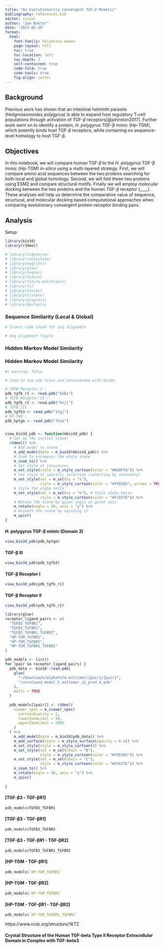 ```yaml
---
title: "An Evolutionarily convergent TGF-𝛽 Mimetic"
bibliography: references.bib
editor: visual
author: "Joe Boktor"
date: '2023-02-10'
format: 
  html:
    font-family: helvetica neueu
    page-layout: full
    toc: true
    toc-location: left
    toc-depth: 3
    self-contained: true
    code-fold: true
    code-tools: true
    fig-align: center
---
```


## Background

Previous work has shown that an intestinal helminth parasite (*Heligmosomoides polygyrus)* is able to expand host regulatory T-cell populations through activation of TGF-𝛽 receptors[@johnston2017]. Further work went on to identify a protein, *H. polygyrus* TGF-β mimic (*Hp-*TGM), which potently binds host TGF-𝛽 receptors, while containing no sequence-level homology to host TGF-𝛽.

## Objectives

In this notebook, we will compare human TGF-𝛽 to the *H. polygyrus* TGF-β mimic (*Hp-*TGM) *in-silico* using a multi-layered strategy. First, we will compare amino acid sequences between the two proteins searching for both local and global homology. Second, we will fold these two proteins using ESM2 and compare structural motifs. Finally we will employ molecular docking between the two proteins and the human TGF-𝛽 receptor (\_\_\_\_). These analyses will help us determine the comparative value of sequence, structural, and molecular docking based computational approaches when comparing evolutionary convergent protein-receptor binding pairs.

## Analysis

Setup

```r
library(bio3d) 
library(r3dmol)

# library(tidyverse)
# library(reticulate)
# library(magrittr)
# library(glue)
# library(seqinr)
# library(future)
# library(future.batchtools)
# library(fs)
# library(tictoc)
# library(listenv)
# library(progress)
# library(devtools)
```

### Sequence Similarity (Local & Global)

```r

# Insert code chunk for seq alignemtn

```

```r
# Seq alignment figure
```

### Hidden Markov Model Similarity 


### Hidden Markov Model Similarity 

```r
#| warning: false

# load in two pdb files and concatenate with bio3d 

# TGFB Receptor I : 
pdb_tgfb_r1 <- read.pdb("5e8s")
# TGFB Receptor II : 
pdb_tgfb_r2 <- read.pdb("4xjj")
# TGFB III :
pdb_tgfb3 <- read.pdb("1tgj")
# HP-TGM :
pdb_hptgm <- read.pdb("7sxb")


view_bio3d_pdb <- function(mbio3d_pdb) {
  # Set up the initial viewer
  r3dmol() %>%
    # Add model to scene
    m_add_model(data = m_bio3d(mbio3d_pdb)) %>%
    # Zoom to encompass the whole scene
    m_zoom_to() %>%
    # Set style of structures
    m_set_style(style = m_style_cartoon(color = "#6E8FF8")) %>%
    # Set style of specific selection (selecting by secondary)
    m_set_style(sel = m_sel(ss = "s"),
                style = m_style_cartoon(color = "#FFD105", arrows = TRUE)) %>%
    # Style the alpha helix
    m_set_style(sel = m_sel(ss = "h"), # Style alpha helix
                style = m_style_cartoon(color = "#FC027E")) %>%
    # Rotate the scene by given angle on given axis
    m_rotate(angle = 90, axis = "y") %>%
    # Animate the scene by spinning it
    m_spin()
}

```

::: panel-tabset

#### H. polygyrus TGF-β mimic (Domain 3)
```r
view_bio3d_pdb(pdb_hptgm)
```

#### TGF-β III 
```r
view_bio3d_pdb(pdb_tgfb3)
```

#### TGF-β Receptor I
```r
view_bio3d_pdb(pdb_tgfb_r1)
```

#### TGF-β Receptor II
```r
view_bio3d_pdb(pdb_tgfb_r2)
```

:::


```r
library(glue)
receptor_ligand_pairs <- c(
  "TGFB3_TGFBR1",
  "TGFB3_TGFBR2",
  "TGFB3_TGFBR1_TGFBR2",
  "HP-TGM_TGFBR1",
  "HP-TGM_TGFBR2",
  "HP-TGM_TGFBR1_TGFBR2"
)

pdb_models <- list()
for (pair in receptor_ligand_pairs) {
  pdb_data <- bio3d::read.pdb(
    glue(
      "~/Downloads/alphafold-multimer/{pair}/{pair}",
      "/unrelaxed_model_5_multimer_v2_pred_4.pdb"
    ),
    multi = TRUE
  )
  
  pdb_models[[pair]] <- r3dmol(
    viewer_spec = m_viewer_spec(
      cartoonQuality = 2,
      lowerZoomLimit = 50,
      upperZoomLimit = 2000
    )
  ) %>%
    m_add_model(data = m_bio3d(pdb_data)) %>%
    m_add_surface(style = m_style_surface(opacity = 0.4)) %>%
    m_set_style(style = m_style_cartoon()) %>%
    m_set_style(sel = m_sel(chain = "B"),
                style = m_style_cartoon(color = "#FFD105")) %>%
    m_set_style(sel = m_sel(chain = "C"),
                style = m_style_cartoon(color = "#FC027E")) %>% 
    m_zoom_to() %>% 
    m_rotate(angle = 90, axis = "y") %>%
    m_spin()
  
}

```

::: panel-tabset

#### [TGF-β3 - TGF-βR1]
```r
pdb_models$TGFB3_TGFBR1
```

#### [TGF-β3 - TGF-βR1]
```r
pdb_models$TGFB3_TGFBR2
```

#### [TGF-β3 - TGF-βR1 - TGF-βR2]
```r
pdb_models$TGFB3_TGFBR1_TGFBR2
```

#### [HP-TGM - TGF-βR1]
```r
pdb_models$`HP-TGM_TGFBR1`
```

#### [HP-TGM - TGF-βR2]
```r
pdb_models$`HP-TGM_TGFBR2`
```

#### [HP-TGM - TGF-βR1 - TGF-βR2]
```r
pdb_models$`HP-TGM_TGFBR1_TGFBR2`
```

:::



https://www.rcsb.org/structure/1KTZ

#### **Crystal Structure of the Human TGF-beta Type II Receptor Extracellular Domain in Complex with TGF-beta3** 


